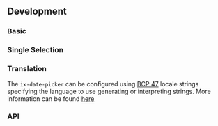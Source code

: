 

## Development

### Basic

<DatepickerRangePlayground height="35rem" />

### Single Selection

<DatepickerPlayground height="35rem" />

### Translation

The `ix-date-picker` can be configured using [BCP 47](https://tools.ietf.org/html/rfc5646) locale strings specifying the language to use generating or interpreting strings. More information can be found [here](https://moment.github.io/luxon/#/intl?id=default-locale)

<DatepickerLocalePlayground height="35rem" />

### API

<PropsApi />
